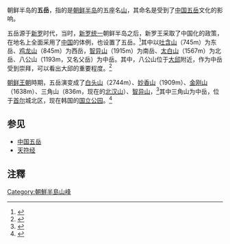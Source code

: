{{Location map+|Korea|width=300|float=right|relief=1|caption=朝鮮半島五嶽，藍點為新羅五嶽，紅點為朝鮮王朝五嶽（兩時期南嶽皆為智異山）|places=
 {{Location map~|Korea|lat_deg = 38.526111 |lon_deg = 128.051667 |label= 東嶽 金剛山 | position = right }}
 {{Location map~|Korea|lat_deg = 40.018611 |lon_deg = 126.333056 |label= 西嶽 妙香山 | position = left }}
 {{Location map~|Korea|lat_deg = 35.333333 |lon_deg = 127.716667 |label= 南嶽 智異山 | position = bottom }}
 {{Location map~|Korea|lat_deg = 42.005556 |lon_deg = 128.055278 |label= 北嶽 白頭山 | position = top }}
 {{Location map~|Korea|lat_deg = 37.703380 |lon_deg = 127.032166 |label= 中嶽 三角山 | position = left }}
 {{Location map~|Korea|lat_deg = 35.756543 |lon_deg = 129.373627 |label= 東嶽 吐含山 |mark=Blue_pog.svg| position = right }}
 {{Location map~|Korea|lat_deg = 36.356057 |lon_deg = 127.212067 |label= 西嶽 鷄龍山 |mark=Blue_pog.svg| position = left}}
 {{Location map~|Korea|lat_deg = 37.095717 |lon_deg = 128.914948 |label= 北嶽 太白山 |mark=Blue_pog.svg| position = right}}
 {{Location map~|Korea|lat_deg = 36.016754 |lon_deg = 128.694792 |label= 中嶽 八公山 |mark=Blue_pog.svg| position = top }}
}}

朝鲜半岛的'''五岳'''，指的是[[朝鲜半岛|朝鲜半岛]]的五座名[[山|山]]，其命名是受到了[[五岳|中国五岳]]文化的影响。

五岳源于[[新罗|新罗]]时代，当时，[[统一新罗|新罗统一]]朝鲜半岛之后，新罗王采取了中国化的政策，在地名上全面采用了[[中国|中国]]的体例，也设置了五岳。<ref>{{Cite web |url=http://www.guoxue.com/jrxz/zgdmxskl/diming5-1.htm |title=中国传统地名学对韩国的影响 |accessdate=2006-01-25 |archive-date=2018-10-04 |archive-url=https://web.archive.org/web/20181004165609/http://www.guoxue.com/jrxz/zgdmxskl/diming5-1.htm |dead-url=no }}</ref>其中以[[吐含山|吐含山]]（745m）为东岳、[[鸡龙山|鸡龙山]]（845m）为西岳，[[智异山|智异山]]（1915m）为南岳、[[太白山_(韓國)|太白山]]（1567m）为北岳、八公山（1193m，又名父岳）为中岳。其中，八公山位于[[大邱|大邱]]附近，作为中岳受到崇拜，可以看出大邱的重要程度。<ref>{{Cite web |url=http://chinese.daegu.go.kr/AboutDaegu/Introduction/history.asp |title=八公山 |accessdate=2006-01-25 |archive-date=2008-06-11 |archive-url=https://web.archive.org/web/20080611210052/http://chinese.daegu.go.kr/aboutdaegu/introduction/history.asp |dead-url=no }}</ref>

[[朝鲜王朝|朝鲜王朝]]時期，五岳演变成了[[白头山|白头山]]（2744m）、[[妙香山|妙香山]]（1909m）、[[金剛山_(朝鮮)|金刚山]]（1638m）、三角山（836m，现在的[[北漢山國立公園|北汉山]]）、[[智异山|智异山]]，<ref>{{Cite web |url=http://old.blog.edu.cn/user3/wheretofly/archives/2007/1973437.shtml |title=朝鲜五岳 |access-date=2009-08-03 |archive-url=https://web.archive.org/web/20170202061607/http://old.blog.edu.cn/user3/wheretofly/archives/2007/1973437.shtml |archive-date=2017-02-02 |dead-url=yes }}</ref>其中三角山为中岳，位于[[首尔|首尔]]城北区，现在韩国的[[韓國國立公園列表|国立公园]]。<ref>{{Cite web |url=http://blog.tianya.cn/blogger/post_show.asp?BlogID=757727&PostID=10396624 |title=中国与朝鲜交往史料——世祖卷 |accessdate=2009-08-03 |archive-date=2017-02-02 |archive-url=https://web.archive.org/web/20170202093132/http://blog.tianya.cn/blogger/post_show.asp?BlogID=757727&PostID=10396624 |dead-url=no }}</ref>

== 参见 ==
* [[五岳|中国五岳]]
* [[天符经|天符经]]

== 注釋 ==
<div class="references-small">
<references />
</div>

[[Category:朝鮮半島山峰|Category:朝鮮半島山峰]]